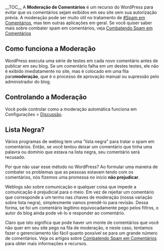 {{Languages|
{{en|Comment Moderation}}
{{ja|Comment Moderation}}
{{pt-br|Moderação de Comentários}}
}}
{{Codex-pt}}
__TOC__
A '''Moderação de Comentários''' é um recurso do WordPress para evitar que os comentários sejam exibidos em seu site sem sua autorização prévia. A moderação pode ser muito útil no tratamento de [[#Spam em Comentários]], mas tem outras aplicações em geral. Se você quiser saber mais sobre combater spam em comentários, veja [[pt-br:Combatendo Spam em Comentários|Combatendo Spam em Comentários]]

==Como funciona a Moderação==
WordPress executa uma série de testes em cada novo comentário antes de publicar em seu blog. Se um comentário falha em um destes testes, ele não é exibido imediatamente no site, mas é colocado em uma fila para'''moderação''', que é o processo de aprovação manual ou supressão pelo administrador do blog.

== Controlando a Moderação ==
Você pode controlar como a moderação automática funciona em Configurações > [[pt-br:SubPainel_Discussão|Discussão]].

== Lista Negra? ==
Vários programas de weblog tem uma "lista negra" para tratar o spam em comentários. Então, se você tentou deixar um comentário que tinha uma palavra ou domínio que estava na lista negra,  seu comentário será recusado.

Por que não usar esse método no WordPress? Ao formular uma maneira de combater os problemas que as pessoas estavam tendo com os comentários, nós fizemos uma promessa no início '''não prejudicar'''.

Weblogs são sobre comunicação e qualquer coisa que impede a comunicação é prejudicial para o meio. Em vez de rejeitar um comentário que corresponde a um termo nas chaves de moderação (nossa variação sobre lista negra), simplesmente vamos prendê-lo para revisão. Dessa forma, se foi um comentário legítimo equivocadamente pego pelos filtros, o autor do blog ainda pode vê-lo e responder ao comentário.

Claro que isto significa que pode haver um monte de comentários que você não quer em seu site pego na fila de moderação, e neste caso, tentamos fazer o gerenciamento tão fácil quanto possível se para um grande número de comentários. Veja os artigos sobre [[pt-br:Combatendo Spam em Comentários|Combatendo Spam em Comentários]] para obter mais informações e recursos.
{{DEFAULTSORT:M}}